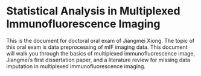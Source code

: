 # Statistical Analysis in Multiplexed Immunofluorescence Imaging {.unnumbered}

This is the document for doctoral oral exam of Jiangmei Xiong. The topic of this oral exam is data preprocessing of mIF imaging data. This document will walk you through the basics of multiplexed immunofluorescence image, Jiangmei's first dissertation paper, and a literature review for missing data imputation in multiplexed immunofluorescence imaging.
